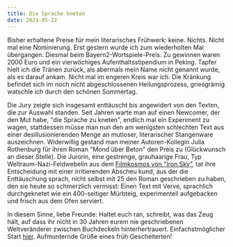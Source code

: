 ```yaml
---
title: Die Sprache kneten
date: 2021-05-22
---
```

Bisher erhaltene Preise für mein literarisches Frühwerk: keine. Nichts. Nicht mal eine Nominierung. Erst gestern wurde ich zum wiederholten Mal übergangen. Diesmal beim Bayern2-Wortspiele-Preis. Zu gewinnen waren 2000 Euro und ein vierwöchiges Aufenthaltsstipendium in Peking. Tapfer hielt ich die Tränen zurück, als abermals mein Name nicht genannt wurde, als es darauf ankam. Nicht mal im engeren Kreis war ich. Die Kränkung befindet sich im noch nicht abgeschlossenen Heilungsprozess, griesgrämig watschle ich durch den schönen Sommertag.

Die Jury zeigte sich insgesamt enttäuscht bis angewidert von den Texten, die zur Auswahl standen. Seit Jahren warte man auf einen Newcomer, der den Mut habe, "die Sprache zu kneten", endlich mal ein Experiment zu wagen, stattdessen müsse man nun den am wenigsten schlechten Text aus einer desillusionierenden Menge an mutloser, literarischer Stangenware auszeichnen. Widerwillig gestand man meiner Autoren-Kollegin Julia Rothenburg für ihren Roman "Mond über Beton" den Preis zu (Glückwunsch an dieser Stelle). Die Jurorin, eine gestrenge, grauhaarige Frau, Typ Weltraum-Nazi-Feldwebelin aus dem [Filmkosmos von "Iron Sky"](https://de.wikipedia.org/wiki/Iron_Sky_(Film)), tat ihre Entscheidung mit einer irritierenden Abscheu kund, aus der die Enttäuschung sprach, nicht selbst mit 25 den Roman geschrieben zu haben, den sie heute so schmerzlich vermisst: Einen Text mit Verve, sprachlich durchgeknetet wie ein 400-seitiger Mürbteig, experimentell aufgebacken und frisch aus dem Ofen serviert. 

In diesem Sinne, liebe Freunde: Haltet euch ran, schreibt, was das Zeug hält, auf dass ihr nicht in 30 Jahren eurem nie geschriebenen Weltveränderer zwischen Buchdeckeln hinterhertrauert. Einfachstmöglicher Start [hier](https://www.story.one/). Aufmunternde Grüße eines früh Gescheiterten!